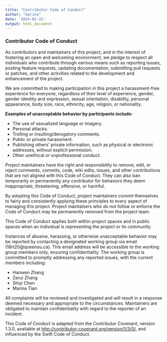 ```yaml
---
title: "Contributor Code of Conduct"
author: "marina"
date: '2024-02-15'
output: html_document
---
```


### Contributor Code of Conduct

As contributors and maintainers of this project, and in the interest of fostering an open and welcoming environment, we pledge to respect all individuals who contribute through various means such as reporting issues, posting feature requests, updating documentation, submitting pull requests or patches, and other activities related to the development and enhancement of the project.

We are committed to making participation in this project a harassment-free experience for everyone, regardless of their level of experience, gender, gender identity and expression, sexual orientation, disability, personal appearance, body size, race, ethnicity, age, religion, or nationality.

**Examples of unacceptable behavior by participants include:**

- The use of sexualized language or imagery.
- Personal attacks.
- Trolling or insulting/derogatory comments.
- Public or private harassment.
- Publishing others' private information, such as physical or electronic addresses, without explicit permission.
- Other unethical or unprofessional conduct.

Project maintainers have the right and responsibility to remove, edit, or reject comments, commits, code, wiki edits, issues, and other contributions that are not aligned with this Code of Conduct. They can also ban temporarily or permanently any contributor for behaviors they deem inappropriate, threatening, offensive, or harmful.

By adopting this Code of Conduct, project maintainers commit themselves to fairly and consistently applying these principles to every aspect of managing this project. Project maintainers who do not follow or enforce the Code of Conduct may be permanently removed from the project team.

This Code of Conduct applies both within project spaces and in public spaces when an individual is representing the project or its community.

Instances of abusive, harassing, or otherwise unacceptable behavior may be reported by contacting a designated working group via email (18rt20@queensu.ca). This email address will be accessible to the working group members only, ensuring confidentiality. The working group is committed to promptly addressing any reported issues, with the current members including:

- Hanwen Zhang
- Zerui Zhang
- Shiyi Chen
- Marina Tian

All complaints will be reviewed and investigated and will result in a response deemed necessary and appropriate to the circumstances. Maintainers are obligated to maintain confidentiality with regard to the reporter of an incident.

This Code of Conduct is adapted from the Contributor Covenant, version 1.3.0, available at [http://contributor-covenant.org/version/1/3/0/](http://contributor-covenant.org/version/1/3/0/), and influenced by the Swift Code of Conduct.
